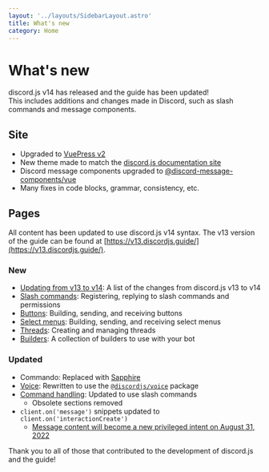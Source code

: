 ```yaml
---
layout: '../layouts/SidebarLayout.astro'
title: What's new
category: Home
---
```



# What's new

<DiscordMessages rounded>
	<DiscordMessage
		interaction={{
			author: {
				avatar: 'https://cdn.discordapp.com/avatars/81440962496172032/81c0df2befe565b05018da6b026babb0.webp?size=160',
				username: 'Crawl',
			},
			command: 'upgrade',
		}}
		author={{
			avatar: 'https://cdn.discordapp.com/avatars/474807795183648809/7f239a0776ff928b2182906a2b3743c9.webp?size=160',
			bot: true,
			username: 'Guide Bot',
			time: 'Today at 21:00',
		}}
	>
		discord.js v14 has released and the guide has been updated!
		<br />
		This includes additions and changes made in Discord, such as slash commands and message components.
	</DiscordMessage>
</DiscordMessages>

## Site

- Upgraded to [VuePress v2](https://v2.vuepress.vuejs.org/)
- New theme made to match the [discord.js documentation site](https://discord.js.org/)
- Discord message components upgraded to [@discord-message-components/vue](https://github.com/Danktuary/discord-message-components/blob/main/packages/vue/README.md)
- Many fixes in code blocks, grammar, consistency, etc.

## Pages

All content has been updated to use discord.js v14 syntax. The v13 version of the guide can be found at [https://v13.discordjs.guide/](https://v13.discordjs.guide/).

### New

- [Updating from v13 to v14](/additional-info/changes-in-v14.md): A list of the changes from discord.js v13 to v14
- [Slash commands](/interactions/slash-commands.md): Registering, replying to slash commands and permissions
- [Buttons](/interactions/buttons.md): Building, sending, and receiving buttons
- [Select menus](/interactions/select-menus.md): Building, sending, and receiving select menus
- [Threads](/popular-topics/threads.md): Creating and managing threads
- [Builders](/popular-topics/builders.md): A collection of builders to use with your bot

### Updated

- Commando: Replaced with [Sapphire](https://sapphirejs.dev/docs/Guide/getting-started/getting-started-with-sapphire)
- [Voice](/voice/): Rewritten to use the [`@discordjs/voice`](https://github.com/discordjs/discord.js/tree/main/packages/voice) package
- [Command handling](/creating-your-bot/command-handling.md/): Updated to use slash commands
  - Obsolete sections removed
- `client.on('message')` snippets updated to `client.on('interactionCreate')`
  - [Message content will become a new privileged intent on August 31, 2022](https://support-dev.discord.com/hc/en-us/articles/4404772028055)

<DiscordMessages rounded>
	<DiscordMessage
		author={{
			avatar: 'https://cdn.discordapp.com/avatars/474807795183648809/7f239a0776ff928b2182906a2b3743c9.webp?size=160',
			bot: true,
			username: 'Guide Bot',
			time: 'Today at 21:00',
		}}
	>
		Thank you to all of those that contributed to the development of discord.js and the guide!
	</DiscordMessage>
</DiscordMessages>

